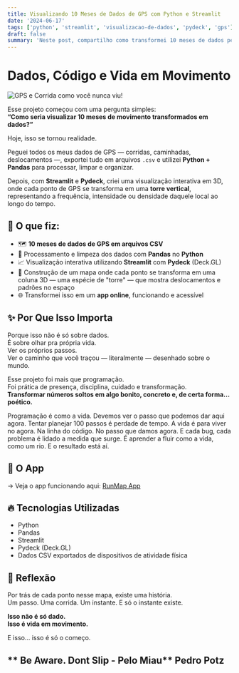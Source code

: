 ```yaml
---
title: Visualizando 10 Meses de Dados de GPS com Python e Streamlit
date: '2024-06-17'
tags: ['python', 'streamlit', 'visualizacao-de-dados', 'pydeck', 'gps']
draft: false
summary: 'Neste post, compartilho como transformei 10 meses de dados pessoais de GPS em uma visualização interativa em 3D usando Python, Pandas, Streamlit e Pydeck. Uma forma bonita de enxergar a vida em movimento.'
---
```


# Dados, Código e Vida em Movimento

![GPS e Corrida como você nunca viu!](/public/imgs/geolocation.png)

Esse projeto começou com uma pergunta simples:  
**“Como seria visualizar 10 meses de movimento transformados em dados?”**  

Hoje, isso se tornou realidade.  

Peguei todos os meus dados de GPS — corridas, caminhadas, deslocamentos —, exportei tudo em arquivos `.csv` e utilizei **Python + Pandas** para processar, limpar e organizar.  

Depois, com **Streamlit** e **Pydeck**, criei uma visualização interativa em 3D, onde cada ponto de GPS se transforma em uma **torre vertical**, representando a frequência, intensidade ou densidade daquele local ao longo do tempo.  

## 🔧 O que fiz: 

- 🗺️ **10 meses de dados de GPS em arquivos CSV**  
- 🐍 Processamento e limpeza dos dados com **Pandas** no **Python**
- 📈 Visualização interativa utilizando **Streamlit** com **Pydeck** (Deck.GL)  
- 🚀 Construção de um mapa onde cada ponto se transforma em uma coluna 3D — uma espécie de "torre" — que mostra  deslocamentos e padrões no espaço  
- 🌐 Transformei isso em um **app online**, funcionando e acessível  

## ✨ Por Que Isso Importa

Porque isso não é só sobre dados.  
É sobre olhar pra própria vida.  
Ver os próprios passos.  
Ver o caminho que você traçou — literalmente — desenhado sobre o mundo.  

Esse projeto foi mais que programação.  
Foi prática de presença, disciplina, cuidado e transformação.  
**Transformar números soltos em algo bonito, concreto e, de certa forma... poético.** 

Programação é como a vida. Devemos ver o passo que podemos dar aqui agora. Tentar planejar 100 passos é perdade de tempo.
A vida é para viver no agora. Na linha do código. No passo que damos agora. E cada bug, cada problema é lidado a medida que surge. É aprender a fluir como a vida, como um rio. E o resultado está aí. 


## 🚀 O App

→ Veja o app funcionando aqui: [RunMap App](https://runmapy.streamlit.app)   

## 🔥 Tecnologias Utilizadas

- Python  
- Pandas  
- Streamlit  
- Pydeck (Deck.GL)  
- Dados CSV exportados de dispositivos de atividade física  

## 📜 Reflexão

Por trás de cada ponto nesse mapa, existe uma história.  
Um passo. Uma corrida. Um instante.  E só o instante existe. 

**Isso não é só dado.  
Isso é vida em movimento.**  

E isso... isso é só o começo.  

** Be Aware. Dont Slip - Pelo Miau**
Pedro Potz
---

